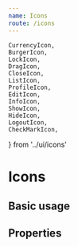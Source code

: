 ```yaml
---
name: Icons
route: /icons
---
```


    CurrencyIcon,
    BurgerIcon,
    LockIcon,
    DragIcon,
    CloseIcon,
    ListIcon,
    ProfileIcon,
    EditIcon,
    InfoIcon,
    ShowIcon,
    HideIcon,
    LogoutIcon,
    CheckMarkIcon,
} from '../ui/icons'


# Icons

## Basic usage

<Playground>
  <div>
    <CurrencyIcon type="primary" />
    <BurgerIcon type="primary" />
    <LockIcon type="primary" />
    <DragIcon type="primary" />
    <CloseIcon type="primary" />
    <CheckMarkIcon type="primary" />
    <ListIcon type="primary" />
    <ProfileIcon type="primary" />
    <EditIcon type="primary" />
    <InfoIcon type="primary" />
    <ShowIcon type="primary" />
    <HideIcon type="primary" />
    <LogoutIcon type="primary" />
  </div>
  <div>
    <CurrencyIcon type="secondary" />
    <BurgerIcon type="secondary" />
    <LockIcon type="secondary" />
    <DragIcon type="secondary" />
    <CloseIcon type="secondary" />
    <CheckMarkIcon type="secondary" />
    <ListIcon type="secondary" />
    <ProfileIcon type="secondary" />
    <EditIcon type="secondary" />
    <InfoIcon type="secondary" />
    <ShowIcon type="secondary" />
    <HideIcon type="secondary" />
    <LogoutIcon type="secondary" />
  </div>
  <div>
    <CurrencyIcon type="error" />
    <BurgerIcon type="error" />
    <LockIcon type="error" />
    <DragIcon type="error" />
    <CloseIcon type="error" />
    <CheckMarkIcon type="error" />
    <ListIcon type="error" />
    <ProfileIcon type="error" />
    <EditIcon type="error" />
    <InfoIcon type="error" />
    <ShowIcon type="error" />
    <HideIcon type="error" />
    <LogoutIcon type="error" />
  </div>
  <div>
    <CurrencyIcon type="success" />
    <BurgerIcon type="success" />
    <LockIcon type="success" />
    <DragIcon type="success" />
    <CloseIcon type="success" />
    <CheckMarkIcon type="success" />
    <ListIcon type="success" />
    <ProfileIcon type="success" />
    <EditIcon type="success" />
    <InfoIcon type="success" />
    <ShowIcon type="success" />
    <HideIcon type="success" />
    <LogoutIcon type="success" />
  </div>
</Playground>

## Properties

<Props of={CheckMarkIcon} />
